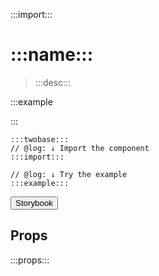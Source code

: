 :::import:::

# :::name:::

> :::desc:::

:::example

<Card
  header="Test"
  thumbnail={undefined}
/>

:::

```tsx twoslash
:::twobase:::
// @log: ↓ Import the component
:::import:::

// @log: ↓ Try the example
:::example:::
```

<Button href=":::storybook:::">Storybook</Button> 

## Props

:::props:::

